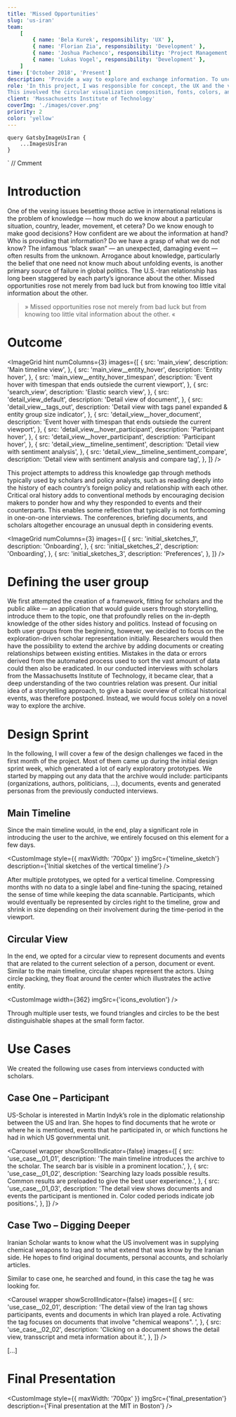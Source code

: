 ```yaml
---
title: 'Missed Opportunities'
slug: 'us-iran'
team:
    [
        { name: 'Bela Kurek', responsibility: 'UX' },
        { name: 'Florian Zia', responsibility: 'Development' },
        { name: 'Joshua Pachenco', responsibility: 'Project Management' },
        { name: 'Lukas Vogel', responsibility: 'Development' },
    ]
time: ['October 2018', 'Present']
description: 'Provide a way to explore and exchange information. To uncover the missed opportunities in the Iran–US relationship and fill the lack of vital information one has about the other side.'
role: 'In this project, I was responsible for concept, the UX and the visual design.
This involved the circular visualization composition, fonts, colors, and spacing across the application.'
client: 'Massachusetts Institute of Technology'
coverImg: './images/cover.png'
priority: 2
color: 'yellow'
---
```




    query GatsbyImageUsIran {
        ...ImagesUsIran
    }
`
// Cmment

# Introduction

One of the vexing issues besetting those active in international relations is the problem of knowledge — how much do we know about a particular situation, country, leader, movement, et cetera? Do we know enough to make good decisions? How confident are we about the information at hand? Who is providing that information? Do we have a grasp of what we do not know? The infamous “black swan” — an unexpected, damaging event — often results from the unknown. Arrogance about knowledge, particularly the belief that one need not know much about unfolding events, is another primary source of failure in global politics. The U.S.-Iran relationship has long been staggered by each party’s ignorance about the other. Missed opportunities rose not merely from bad luck but from knowing too little vital information about the other.

> » Missed opportunities rose not merely from bad luck but from knowing too little vital information about the other. «

# Outcome

<ImageGrid
    hint
    numColumns={3}
    images={[
        {
            src: 'main_view',
            description: 'Main timeline view',
        },
        {
            src: 'main_view__entity_hover',
            description: 'Entity hover',
        },
        {
            src: 'main_view__entity_hover_timespan',
            description:
                'Event hover with timespan that ends outsiede the current viewport',
        },
        {
            src: 'search_view',
            description: 'Elastic search view',
        },
        {
            src: 'detail_view_default',
            description: 'Detail view of document',
        },
        {
            src: 'detail_view__tags_out',
            description:
                'Detail view with tags panel expanded & entity group size indicator',
        },
        {
            src: 'detail_view__hover_document',
            description:
                'Event hover with timespan that ends outsiede the current viewport',
        },
        {
            src: 'detail_view__hover_participant',
            description: 'Participant hover',
        },
        {
            src: 'detail_view__hover_participant',
            description: 'Participant hover',
        },
        {
            src: 'detail_view__timeline_sentiment',
            description: 'Detail view with sentiment analysis',
        },
        {
            src: 'detail_view__timeline_sentiment_compare',
            description: 'Detail view with sentiment analysis and compare tag',
        },
    ]}
/>

This project attempts to address this knowledge gap through methods typically used by scholars and policy analysts, such as reading deeply into the history of each country’s foreign policy and relationship with each other. Critical oral history adds to conventional methods by encouraging decision makers to ponder how and why they responded to events and their counterparts. This enables some reflection that typically is not forthcoming in one-on-one interviews. The conferences, briefing documents, and scholars altogether encourage an unusual depth in considering events.

<ImageGrid
    numColumns={3}
    images={[
        {
            src: 'initial_sketches_1',
            description: 'Onboarding',
        },
        {
            src: 'initial_sketches_2',
            description: 'Onboarding',
        },
        {
            src: 'initial_sketches_3',
            description: 'Preferences',
        },
    ]}
/>

# Defining the user group

We first attempted the creation of a framework, fitting for scholars and the public alike — an application that would guide users through storytelling, introduce them to the topic, one that profoundly relies on the in-depth knowledge of the other sides history and politics. Instead of focusing on both user groups from the beginning, however, we decided to focus on the exploration-driven scholar representation initially. Researchers would then have the possibility to extend the archive by adding documents or creating relationships between existing entities. Mistakes in the data or errors derived from the automated process used to sort the vast amount of data could then also be eradicated.
In our conducted interviews with scholars from the Massachusetts Institute of Technology, it became clear, that a deep understanding of the two countries relation was present. Our initial idea of a storytelling approach, to give a basic overview of critical historical events, was therefore postponed. Instead, we would focus solely on a novel way to explore the archive.

# Design Sprint

In the following, I will cover a few of the design challenges we faced in the first month of the project. Most of them came up during the initial design sprint week, which generated a lot of early exploratory prototypes.
We started by mapping out any data that the archive would include: participants (organizations, authors, politicians, ...), documents, events and generated personas from the previously conducted interviews.

## Main Timeline

Since the main timeline would, in the end, play a significant role in introducing the user to the archive, we entirely focused on this element for a few days.

<CustomImage
    style={{ maxWidth: '700px' }}
    imgSrc={'timeline_sketch'}
    description={'Initial sketches of the vertical timeline'}
/>

After multiple prototypes, we opted for a vertical timeline. Compressing months with no data to a single label and fine-tuning the spacing, retained the sense of time while keeping the data scannable.
Participants, which would eventually be represented by circles right to the timeline, grow and shrink in size depending on their involvement during the time-period in the viewport.

## Circular View

In the end, we opted for a circular view to represent documents and events that are related to the current selection of a person, document or event.
Similar to the main timeline, circular shapes represent the actors. Using circle packing, they float around the center which illustrates the active entity.

<CustomImage width={362} imgSrc={'icons_evolution'} />

Through multiple user tests, we found triangles and circles to be the best distinguishable shapes at the small form factor.

# Use Cases

We created the following use cases from interviews conducted with scholars.

## Case One – Participant

US-Scholar is interested in Martin Indyk’s role in the diplomatic relationship between the US and Iran.
She hopes to find documents that he wrote or where he is mentioned, events that he participated in, or which functions he had in which US governmental unit.

<Carousel
    wrapper
    showScrollIndicator={false}
    images={[
        {
            src: 'use_case__01_01',
            description:
                'The main timeline introduces the archive to the scholar. The search bar is visible in a prominent location.',
        },
        {
            src: 'use_case__01_02',
            description:
                'Searching lazy loads possible results. Common results are preloaded to give the best user experience.',
        },
        {
            src: 'use_case__01_03',
            description:
                'The detail view shows documents and events the participant is mentioned in. Color coded periods indicate job positions.',
        },
    ]}
/>

## Case Two – Digging Deeper

Iranian Scholar wants to know what the US involvement was in supplying chemical weapons to Iraq and to what extend that was know by the Iranian side.
He hopes to find original documents, personal accounts, and scholarly articles.

Similar to case one, he searched and found, in this case the tag he was looking for.

<Carousel
    wrapper
    showScrollIndicator={false}
    images={[
        {
            src: 'use_case__02_01',
            description:
                'The detail view of the Iran tag shows participants, events and documents in which Iran played a role. Activating the tag focuses on documents that involve "chemical weapons". ',
        },
        {
            src: 'use_case__02_02',
            description:
                'Clicking on a document shows the detail view, transscript and meta information about it.',
        },
    ]}
/>

[...]

# Final Presentation

<CustomImage
    style={{ maxWidth: '700px' }}
    imgSrc={'final_presentation'}
    description={'Final presentation at the MIT in Boston'}
/>
